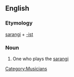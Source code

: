 ==English==

===Etymology===
[[sarangi]] + [[-ist]]
===Noun===
{{en-noun}}

# One who plays the [[sarangi]]

{{anagrams:en/aaginrsst}}
[[Category:Musicians]]